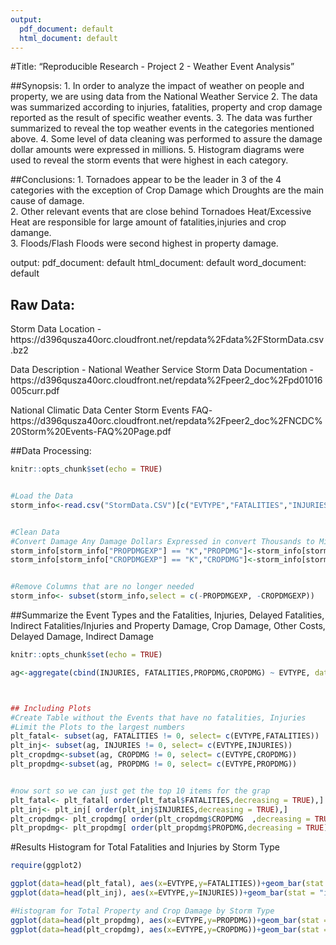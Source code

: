 ---
output:
  pdf_document: default
  html_document: default
---

#Title: "Reproducible Research - Project 2 - Weather Event Analysis "

##Synopsis: 
  1. In order to analyze the impact of weather on people and property, we are using      data from the National Weather Service
  2. The data was summarized according to injuries, fatalities, property and crop   damage reported as the result of specific weather events. 
  3. The data was further summarized to reveal the top weather events in the categories mentioned above.
  4. Some level of data cleaning was performed to assure the damage dollar amounts were expressed in millions.
  5. Histogram diagrams were used to reveal the storm events that were highest in each category.

##Conclusions:
  1. Tornadoes appear to be the leader in 3 of the 4 categories with the exception of Crop Damage which Droughts are the main cause of damage.  
  2. Other relevant events that are close behind Tornadoes Heat/Excessive Heat are responsible for large amount of fatalities,injuries and crop damange.  
  3. Floods/Flash Floods were second highest in property damage.

output:
  pdf_document: default
  html_document: default
  word_document: default


## Raw Data:
  Storm Data Location - https://d396qusza40orc.cloudfront.net/repdata%2Fdata%2FStormData.csv.bz2

Data Description - National Weather Service Storm Data Documentation - https://d396qusza40orc.cloudfront.net/repdata%2Fpeer2_doc%2Fpd01016005curr.pdf

National Climatic Data Center Storm Events FAQ- https://d396qusza40orc.cloudfront.net/repdata%2Fpeer2_doc%2FNCDC%20Storm%20Events-FAQ%20Page.pdf

##Data Processing:

```{r setup, include=FALSE}
knitr::opts_chunk$set(echo = TRUE)


#Load the Data
storm_info<-read.csv("StormData.CSV")[c("EVTYPE","FATALITIES","INJURIES","PROPDMG","PROPDMGEXP","CROPDMG","CROPDMGEXP")]


#Clean Data
#Convert Damage Any Damage Dollars Expressed in convert Thousands to Millions
storm_info[storm_info["PROPDMGEXP"] == "K","PROPDMG"]<-storm_info[storm_info["PROPDMGEXP"] == "K","PROPDMG"]/1000
storm_info[storm_info["CROPDMGEXP"] == "K","CROPDMG"]<-storm_info[storm_info["CROPDMGEXP"] == "K","CROPDMG"]/1000


#Remove Columns that are no longer needed
storm_info<- subset(storm_info,select = c(-PROPDMGEXP, -CROPDMGEXP))
```

##Summarize the Event Types and the Fatalities, Injuries, Delayed Fatalities, Indirect Fatalities/Injuries and Property Damage, Crop Damage, Other Costs, Delayed Damage, Indirect Damage
```{r }
knitr::opts_chunk$set(echo = TRUE)

ag<-aggregate(cbind(INJURIES, FATALITIES,PROPDMG,CROPDMG) ~ EVTYPE, data = storm_info, sum)



## Including Plots
#Create Table without the Events that have no fatalities, Injuries
#Limit the Plots to the largest numbers
plt_fatal<- subset(ag, FATALITIES != 0, select= c(EVTYPE,FATALITIES))
plt_inj<- subset(ag, INJURIES != 0, select= c(EVTYPE,INJURIES))
plt_cropdmg<-subset(ag, CROPDMG != 0, select= c(EVTYPE,CROPDMG))
plt_propdmg<-subset(ag, PROPDMG != 0, select= c(EVTYPE,PROPDMG))


#now sort so we can just get the top 10 items for the grap
plt_fatal<- plt_fatal[ order(plt_fatal$FATALITIES,decreasing = TRUE),]
plt_inj<- plt_inj[ order(plt_inj$INJURIES,decreasing = TRUE),]
plt_cropdmg<- plt_cropdmg[ order(plt_cropdmg$CROPDMG  ,decreasing = TRUE),]
plt_propdmg<- plt_propdmg[ order(plt_propdmg$PROPDMG,decreasing = TRUE),]

```

#Results
Histogram for Total Fatalities and Injuries by Storm Type


```{r pressure, echo=TRUE}
require(ggplot2)

ggplot(data=head(plt_fatal), aes(x=EVTYPE,y=FATALITIES))+geom_bar(stat = "identity")+labs(title = "Total Fatalities by Weather Event", y = "Total Fatalies", x = "Weather Event")
ggplot(data=head(plt_inj), aes(x=EVTYPE,y=INJURIES))+geom_bar(stat = "identity")+labs(title = "Total Injuries by Weather Event", y = "Total Injuries", x = "Weather Event")

#Histogram for Total Property and Crop Damage by Storm Type
ggplot(data=head(plt_propdmg), aes(x=EVTYPE,y=PROPDMG))+geom_bar(stat = "identity")+labs(title = "Total Property Damage by Weather Event in Thousands", y = "Total Property Damage $ in Thousands", x = "Weather Event")
ggplot(data=head(plt_cropdmg), aes(x=EVTYPE,y=CROPDMG))+geom_bar(stat = "identity")+labs(title = "Total Crop Damage by Weather Event - In Thousands", y = "Total Crop Damage $ in Thousands", x = "Weather Event")
```







